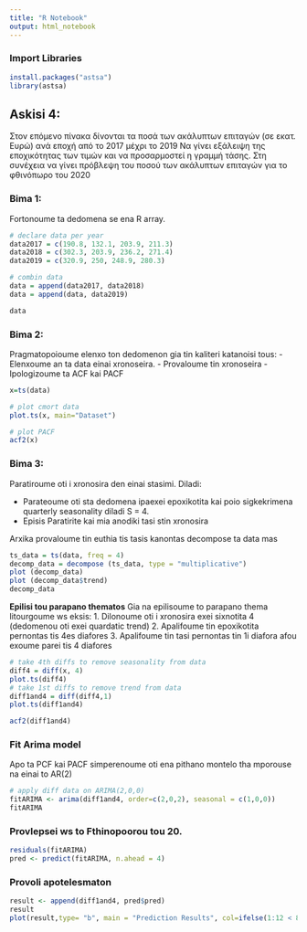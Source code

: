```yaml
---
title: "R Notebook"
output: html_notebook
---
```


### Import Libraries
```r
install.packages("astsa") 
library(astsa)
```
## Askisi 4:
Στον επόμενο πίνακα δίνονται τα ποσά των ακάλυπτων επιταγών (σε εκατ. Ευρώ) ανά εποχή από το 2017 μέχρι το 2019
Να γίνει εξάλειψη της εποχικότητας των τιμών και να προσαρμοστεί η γραμμή τάσης. Στη συνέχεια να γίνει πρόβλεψη του ποσού των ακάλυπτων επιταγών για το φθινόπωρο του 2020

### Bima 1:
Fortonoume ta dedomena se ena R array.
```r
# declare data per year
data2017 = c(190.8, 132.1, 203.9, 211.3)
data2018 = c(302.3, 203.9, 236.2, 271.4)
data2019 = c(320.9, 250, 248.9, 280.3)

# combin data
data = append(data2017, data2018)
data = append(data, data2019)

data
```

### Bima 2:
Pragmatopoioume elenxo ton dedomenon gia tin kaliteri katanoisi tous:
- Elenxoume an ta data einai xronoseira.
- Provaloume tin xronoseira
- Ipologizoume ta ACF kai PACF

```r
x=ts(data)

# plot cmort data
plot.ts(x, main="Dataset")

# plot PACF 
acf2(x)
```
### Bima 3:

Paratiroume oti i xronosira den einai stasimi. Diladi:

- Parateoume oti sta dedomena ipaexei epoxikotita kai poio sigkekrimena quarterly seasonality diladi S = 4.  
- Episis Paratirite kai mia anodiki tasi stin xronosira

Arxika provaloume tin euthia tis tasis kanontas decompose ta data mas
```r
ts_data = ts(data, freq = 4)
decomp_data = decompose (ts_data, type = "multiplicative")
plot (decomp_data)
plot (decomp_data$trend)
decomp_data
```
**Epilisi tou parapano thematos**
Gia na epilisoume to parapano thema litourgoume ws eksis:
1. Dilonoume oti i xronosira exei sixnotita 4 (dedomenou oti exei quardatic trend)
2. Apalifoume tin epoxikotita pernontas tis 4es diafores
3. Apalifoume tin tasi pernontas tin 1i diafora afou exoume parei tis 4 diafores
```r
# take 4th diffs to remove seasonality from data
diff4 = diff(x, 4)
plot.ts(diff4)
# take 1st diffs to remove trend from data
diff1and4 = diff(diff4,1)
plot.ts(diff1and4)

acf2(diff1and4)
```

### Fit Arima model
Apo ta PCF kai PACF simperenoume oti ena pithano montelo tha mporouse na einai to AR(2)
```r
# apply diff data on ARIMA(2,0,0)
fitARIMA <- arima(diff1and4, order=c(2,0,2), seasonal = c(1,0,0))
fitARIMA
```
### Provlepsei ws to Fthinopoorou tou 20.
```r
residuals(fitARIMA)
pred <- predict(fitARIMA, n.ahead = 4)

```

### Provoli apotelesmaton
```r
result <- append(diff1and4, pred$pred)
result
plot(result,type= "b", main = "Prediction Results", col=ifelse(1:12 < 8, "black", "red"))
```
